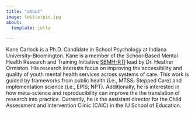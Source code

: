 ```yaml
---
title: "about"
image: twitterpic.jpg
about: 
  template: jolla

---
```


<!-- Google Tag Manager -->
<script>(function(w,d,s,l,i){w[l]=w[l]||[];w[l].push({'gtm.start':
new Date().getTime(),event:'gtm.js'});var f=d.getElementsByTagName(s)[0],
j=d.createElement(s),dl=l!='dataLayer'?'&l='+l:'';j.async=true;j.src=
'https://www.googletagmanager.com/gtm.js?id='+i+dl;f.parentNode.insertBefore(j,f);
})(window,document,'script','dataLayer','GTM-54VCJ6Q');</script>
<!-- End Google Tag Manager -->

Kane Carlock is a Ph.D. Candidate in School Psychology at Indiana University-Bloomington. Kane is a member of the School-Based Mental Health Research and Training Initiative [SBMH-RTI](https://www.sbmhinitiative.com) lead by Dr. Heather Ormiston. His research interests focus on improving the accessibility and quality of youth mental health services across systems of care. This work is guided by frameworks from public health (i.e., MTSS; Stepped Care) and implementation science (i.e., EPIS; NPT). Additionally, he is interested in how meta-science and reproducibility can improve the the translation of research into practice. Currently, he is the assistant director for the Child Assessment and Intervention Clinic (CAIC) in the IU School of Education.

<!-- Google Tag Manager (noscript) -->
<noscript><iframe src="https://www.googletagmanager.com/ns.html?id=GTM-54VCJ6Q"
height="0" width="0" style="display:none;visibility:hidden"></iframe></noscript>
<!-- End Google Tag Manager (noscript) -->